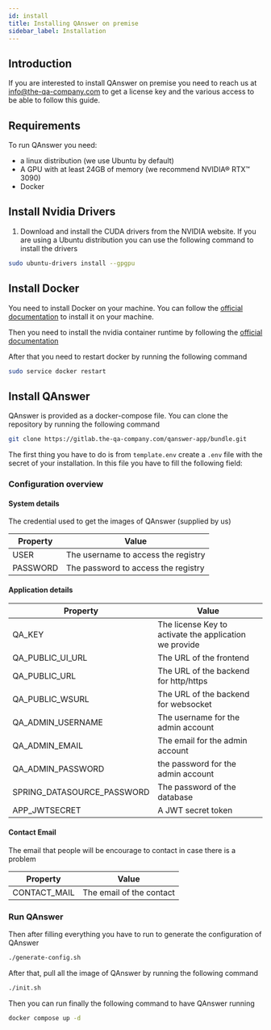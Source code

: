 ```yaml
---
id: install
title: Installing QAnswer on premise
sidebar_label: Installation
---
```


## Introduction
If you are interested to install QAnswer on premise you need to reach us at [info@the-qa-company.com](mailto:info@the-qa-company.com) to get a license key and the various access to be able to follow this guide.
 
## Requirements

To run QAnswer you need:

- a linux distribution (we use Ubuntu by default)
- A GPU with at least 24GB of memory (we recommend NVIDIA® RTX™ 3090)
- Docker

## Install Nvidia Drivers
1. Download and install the CUDA drivers from the NVIDIA website.
If you are using a Ubuntu distribution you can use the following command to install the drivers
```bash
sudo ubuntu-drivers install --gpgpu
```

## Install Docker 
You need to install Docker on your machine. You can follow the [official documentation](https://docs.docker.com/engine/install/ubuntu/) to install it on your machine.

Then you need to install the nvidia container runtime by following the [official documentation](https://docs.docker.com/config/containers/resource_constraints/#gpu)

After that you need to restart docker by running the following command

```bash
sudo service docker restart
```

## Install QAnswer
QAnswer is provided as a docker-compose file. You can clone the repository by running the following command

```bash
git clone https://gitlab.the-qa-company.com/qanswer-app/bundle.git
```

The first thing you have to do is from `template.env` create a `.env` file with the secret of your installation.
In this file you have to fill the following field:

### Configuration overview

#### System details
The credential used to get the images of QAnswer (supplied by us)


| Property | Value                               |
| -------- | ----------------------------------- |
| USER     | The username to access the registry |
| PASSWORD | The password to access the registry |

#### Application details
| Property                   | Value                                                  |
| -------------------------- | ------------------------------------------------------ |
| QA_KEY                     | The license Key to activate the application we provide |
| QA_PUBLIC_UI_URL           | The URL of the frontend                                |
| QA_PUBLIC_URL              | The URL of the backend for http/https                  |
| QA_PUBLIC_WSURL            | The URL of the backend for websocket                   |
| QA_ADMIN_USERNAME          | The username for the admin account                     |
| QA_ADMIN_EMAIL             | The email for the admin account                        |
| QA_ADMIN_PASSWORD          | the password for the admin account                     |
| SPRING_DATASOURCE_PASSWORD | The password of the database                           |
| APP_JWTSECRET              | A JWT secret token                                     |

 
#### Contact Email
The email that people will be encourage to contact in case there is a problem

| Property     | Value                    |
| ------------ | ------------------------ |
| CONTACT_MAIL | The email of the contact |


### Run QAnswer
Then after filling everything you have to run to generate the configuration of QAnswer
```bash
./generate-config.sh
```

After that, pull all the image of QAnswer by running the following command
```bash
./init.sh
```

Then you can run finally the following command to have QAnswer running
```bash 
docker compose up -d
```

